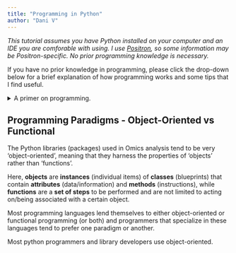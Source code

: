 ```yaml
---
title: "Programming in Python"
author: "Dani V"
---
```


*This tutorial assumes you have Python installed on your computer and an IDE you are comforable with using. I use [Positron](https://positron.posit.co/download.html), so some information may be Positron-specific. No prior programming knowledge is necessary.*

If you have no prior knowledge in programming, please click the drop-down below for a brief explanation of how programming works and some tips that I find useful. 

<details>
<summary>A primer on programming.</summary>
I think of code, in any language, as a set of instructions that tells a computer to do something. As long as the instructions are logically sound and written interpretably, the computer should be able to perform the steps as instructed. 

While programming is a bit more complicated than that in practice, this is still the underlying fundamental. 

In theory (and I've found mostly in practice), if you understand the logical steps (by logic I mean _) you want the computer to perform, in what order and under what cases, actually writing the code is mostly a matter of syntax (add a definition here). 

With the prevalence of LLMs/AI helpers, it's become even easier to get functioning code from a series of logical statements. 

</details>

## Programming Paradigms - Object-Oriented vs Functional

The Python libraries (packages) used in Omics analysis tend to be very 'object-oriented', meaning that they harness the properties of 'objects' rather than 'functions'. 

Here, **objects** are **instances** (individual items) of **classes** (blueprints) that contain **attributes** (data/information) and **methods** (instructions), while **functions** are a **set of steps** to be performed and are not limited to acting on/being associated with a certain object. 

Most programming languages lend themselves to either object-oriented or functional programming (or both) and programmers that specialize in these languages tend to prefer one paradigm or another. 

Most python programmers and library developers use object-oriented. 

